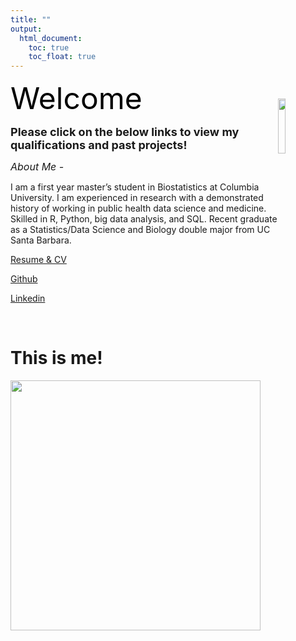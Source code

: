 ```yaml
---
title: ""
output: 
  html_document:
    toc: true
    toc_float: true
---
```


<div>
![](images/biostat.jpeg){class="row" style="float:right;position: relative;padding-top: 30px;" height=15% width=15%}
</div>
<font size="7" color="black">
 Welcome 
</font> 


<font size="4">
**Please click on the below links to view my qualifications and past projects! ** 
</font> 

<font size="3">
*About Me -*
</font>

I am a first year master's student in Biostatistics at Columbia University. I am experienced in research with a demonstrated history of working in public health data science and medicine. Skilled in R, Python, big data analysis, and SQL. Recent graduate as a Statistics/Data Science and Biology double major from UC Santa Barbara.



[Resume & CV](about.html)


[Github](https://github.com/arthur-starodynov/Compiled_Projects)


[Linkedin](https://www.linkedin.com/in/arthur-starodynov/)


$~$




# This is me! 


![](images/23A4CB12-07B3-4034-9A80-DE72AB532874_1_105_c.jpeg){width=400px}

